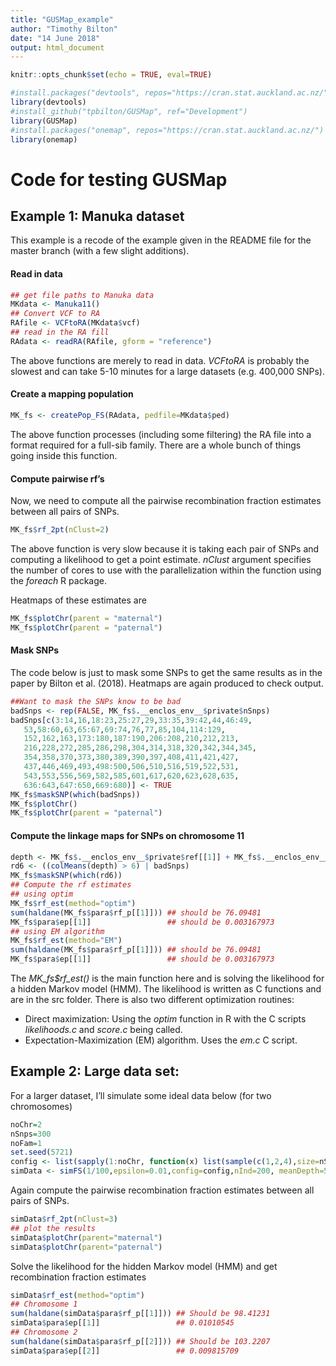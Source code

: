 ---
title: "GUSMap_example"
author: "Timothy Bilton"
date: "14 June 2018"
output: html_document
---

```{r setup, include=FALSE, echo=FALSE}
knitr::opts_chunk$set(echo = TRUE, eval=TRUE)
```

```{r, echo=FALSE}
#install.packages("devtools", repos="https://cran.stat.auckland.ac.nz/")
library(devtools)
#install_github("tpbilton/GUSMap", ref="Development")
library(GUSMap)
#install.packages("onemap", repos="https://cran.stat.auckland.ac.nz/")
library(onemap)
```

# Code for testing GUSMap

## Example 1: Manuka dataset 

This example is a recode of the example given in the README file for the master branch (with a few slight additions).

#### Read in data
```{r}
## get file paths to Manuka data
MKdata <- Manuka11()
## Convert VCF to RA
RAfile <- VCFtoRA(MKdata$vcf)
## read in the RA fill
RAdata <- readRA(RAfile, gform = "reference")
```
The above functions are merely to read in data. *VCFtoRA* is probably the slowest and can take 5-10 minutes for a large datasets (e.g. 400,000 SNPs).

#### Create a mapping population

```{r}
MK_fs <- createPop_FS(RAdata, pedfile=MKdata$ped)
```
The above function processes (including some filtering) the RA file into a format required for a full-sib family. There are a whole bunch of things going inside this function.  

#### Compute pairwise rf's

Now, we need to compute all the pairwise recombination fraction estimates between all pairs of SNPs.
```{r}
MK_fs$rf_2pt(nClust=2)
```
The above function is very slow because it is taking each pair of SNPs and computing a likelihood to get a point estimate. *nClust* argument specifies the number of cores to use with the parallelization within the function using the *foreach* R package.

Heatmaps of these estimates are
```{r}
MK_fs$plotChr(parent = "maternal")
MK_fs$plotChr(parent = "paternal")
```

#### Mask SNPs

The code below is just to mask some SNPs to get the same results as in the paper by Bilton et al. (2018). Heatmaps are again produced to check output.
```{r}
##Want to mask the SNPs know to be bad
badSnps <- rep(FALSE, MK_fs$.__enclos_env__$private$nSnps)
badSnps[c(3:14,16,18:23,25:27,29,33:35,39:42,44,46:49, 
   53,58:60,63,65:67,69:74,76,77,85,104,114:129, 
   152,162,163,173:180,187:190,206:208,210,212,213, 
   216,228,272,285,286,298,304,314,318,320,342,344,345, 
   354,358,370,373,380,389,390,397,408,411,421,427, 
   437,446,469,493,498:500,506,510,516,519,522,531, 
   543,553,556,569,582,585,601,617,620,623,628,635, 
   636:643,647:650,669:680)] <- TRUE 
MK_fs$maskSNP(which(badSnps))
MK_fs$plotChr()
MK_fs$plotChr(parent = "paternal")
```

#### Compute the linkage maps for SNPs on chromosome 11

```{r rf}
depth <- MK_fs$.__enclos_env__$private$ref[[1]] + MK_fs$.__enclos_env__$private$alt[[1]]
rd6 <- ((colMeans(depth) > 6) | badSnps)
MK_fs$maskSNP(which(rd6))
## Compute the rf estimates
## using optim 
MK_fs$rf_est(method="optim")
sum(haldane(MK_fs$para$rf_p[[1]])) ## should be 76.09481
MK_fs$para$ep[[1]]                 ## should be 0.003167973
## using EM algorithm
MK_fs$rf_est(method="EM")
sum(haldane(MK_fs$para$rf_p[[1]])) ## should be 76.09481
MK_fs$para$ep[[1]]                 ## should be 0.003167973

```
The *MK_fs$rf_est()* is the main function here and is solving the likelihood for a hidden Markov model (HMM). The likelihood is written as C functions and are in the src folder. There is also two different optimization routines:

* Direct maximization: Using the *optim* function in R with the C scripts *likelihoods.c* and *score.c* being called.
* Expectation-Maximization (EM) algorithm. Uses the *em.c* C script.

## Example 2: Large data set:

For a larger dataset, I'll simulate some ideal data below (for two chromosomes)
```{r}
noChr=2
nSnps=300
noFam=1
set.seed(5721)
config <- list(sapply(1:noChr, function(x) list(sample(c(1,2,4),size=nSnps, prob=c(1,2,2)/5, replace=T)), simplify=T))
simData <- simFS(1/100,epsilon=0.01,config=config,nInd=200, meanDepth=5, noChr=noChr, seed1=687534, seed2=6772)
```

Again compute the pairwise recombination fraction estimates between all pairs of SNPs.
```{r}
simData$rf_2pt(nClust=3)
## plot the results
simData$plotChr(parent="maternal")
simData$plotChr(parent="paternal")
```

Solve the likelihood for the hidden Markov model (HMM) and get recombination fraction estimates
```{r}
simData$rf_est(method="optim")
## Chromosome 1
sum(haldane(simData$para$rf_p[[1]])) ## Should be 98.41231
simData$para$ep[[1]]                 ## 0.01010545
## Chromosome 2
sum(haldane(simData$para$rf_p[[2]])) ## Should be 103.2207 
simData$para$ep[[2]]                 ## 0.009815709
```

